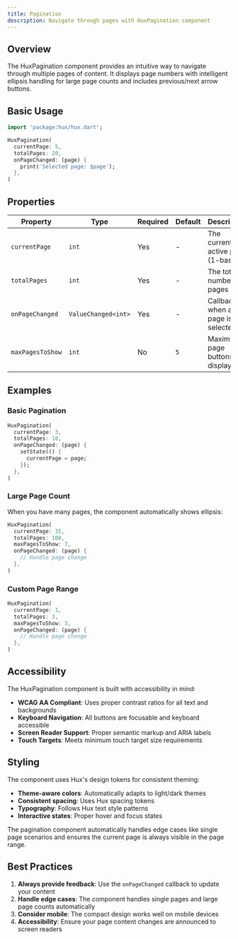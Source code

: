 ```yaml
---
title: Pagination
description: Navigate through pages with HuxPagination component
---
```



## Overview

The HuxPagination component provides an intuitive way to navigate through multiple pages of content. It displays page numbers with intelligent ellipsis handling for large page counts and includes previous/next arrow buttons.

## Basic Usage

```dart
import 'package:hux/hux.dart';

HuxPagination(
  currentPage: 5,
  totalPages: 20,
  onPageChanged: (page) {
    print('Selected page: $page');
  },
)
```

## Properties

| Property | Type | Required | Default | Description |
|----------|------|----------|---------|-------------|
| `currentPage` | `int` | Yes | - | The currently active page (1-based) |
| `totalPages` | `int` | Yes | - | The total number of pages |
| `onPageChanged` | `ValueChanged<int>` | Yes | - | Callback when a page is selected |
| `maxPagesToShow` | `int` | No | `5` | Maximum page buttons to display |

## Examples

### Basic Pagination

```dart
HuxPagination(
  currentPage: 3,
  totalPages: 10,
  onPageChanged: (page) {
    setState(() {
      currentPage = page;
    });
  },
)
```

### Large Page Count

When you have many pages, the component automatically shows ellipsis:

```dart
HuxPagination(
  currentPage: 15,
  totalPages: 100,
  maxPagesToShow: 7,
  onPageChanged: (page) {
    // Handle page change
  },
)
```

### Custom Page Range

```dart
HuxPagination(
  currentPage: 1,
  totalPages: 3,
  maxPagesToShow: 3,
  onPageChanged: (page) {
    // Handle page change
  },
)
```

## Accessibility

The HuxPagination component is built with accessibility in mind:

- **WCAG AA Compliant**: Uses proper contrast ratios for all text and backgrounds
- **Keyboard Navigation**: All buttons are focusable and keyboard accessible
- **Screen Reader Support**: Proper semantic markup and ARIA labels
- **Touch Targets**: Meets minimum touch target size requirements

## Styling

The component uses Hux's design tokens for consistent theming:

- **Theme-aware colors**: Automatically adapts to light/dark themes
- **Consistent spacing**: Uses Hux spacing tokens
- **Typography**: Follows Hux text style patterns
- **Interactive states**: Proper hover and focus states

<Callout type="info">
The pagination component automatically handles edge cases like single page scenarios and ensures the current page is always visible in the page range.
</Callout>

## Best Practices

1. **Always provide feedback**: Use the `onPageChanged` callback to update your content
2. **Handle edge cases**: The component handles single pages and large page counts automatically
3. **Consider mobile**: The compact design works well on mobile devices
4. **Accessibility**: Ensure your page content changes are announced to screen readers
